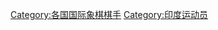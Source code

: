 {{Commonscat|Chess players from India}}

[[Category:各国国际象棋棋手|Category:各国国际象棋棋手]]
[[Category:印度运动员|Category:印度运动员]]